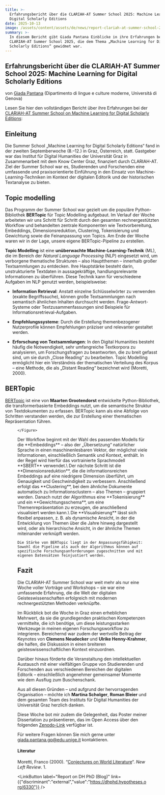 ```yaml
---
title: >-
  Erfahrungsbericht über die CLARIAH-AT Summer School 2025: Machine Learning for
  Digital Scholarly Editions
date: 2025-10-13
image: /assets/content/assets/de/news/report-clariah-at-summer-school-2025/image.jpg
summary: >-
  In diesem Bericht gibt Giada Pantana Einblicke in ihre Erfahrungen bei der
  CLARIAH-AT Summer School 2025, die dem Thema „Machine Learning for Digital
  Scholarly Editions“ gewidmet war.
---
```

## Erfahrungsbericht über die CLARIAH-AT Summer School 2025: Machine Learning for Digital Scholarly Editions

von [Giada Pantana](https://lingue.unige.it/giada.pantana%40edu.unige.it) (Dipartimento di lingue e culture moderne, Universitá di Genova)

Lesen Sie hier den vollständigen Bericht über ihre Erfahrungen bei der [CLARIAH-AT Summer School on Machine Learning for Digital Scholarly Editions](https://dhgraz.github.io/clariah2025-dse-ml/):

## Einleitung

Die Summer School „Machine Learning for Digital Scholarly Editions“ fand in der zweiten Septemberwoche (8.–12.) in Graz, Österreich, statt. Gastgeber war das Institut für Digital Humanities der Universität Graz in Zusammenarbeit mit dem Know Center Graz, finanziert durch CLARIAH-AT. Ziel der Summer School war es, Studierenden und Forschenden eine umfassende und praxisorientierte Einführung in den Einsatz von Machine-Learning-Techniken im Kontext der digitalen Editorik und der historischen Textanalyse zu bieten.

## Topic modelling

Das Programm der Summer School war gezielt um die populäre Python-Bibliothek **BERTopic** für Topic Modelling aufgebaut. Im Verlauf der Woche arbeiteten wir uns Schritt für Schritt durch den gesamten rechnergestützten Workflow und behandelten zentrale Komponenten wie Textvorbereitung, Embeddings, Dimensionsreduktion, Clustering, Tokenisierung und Gewichtung sowie die Feinanpassung von Topics. Am Ende der Woche waren wir in der Lage, unsere eigene BERTopic-Pipeline zu erstellen.

**Topic Modelling** ist eine **unüberwachte Machine-Learning-Technik** (ML), die im Bereich der *Natural Language Processing* (NLP) eingesetzt wird, um verborgene thematische Strukturen – also Hauptthemen – innerhalb großer Textsammlungen zu entdecken. Ihre Hauptstärke besteht darin, unstrukturierte Textdaten in aussagekräftige, handlungsrelevante Informationen zu überführen. Diese Technik kann für verschiedene Aufgaben im NLP genutzt werden, beispielsweise:

* **Information Retrieval**: Anstatt einzelne Schlüsselwörter zu verwenden (exakte Begriffssuche), können große Textsammlungen nach semantisch ähnlichen Inhalten durchsucht werden. Frage-Antwort-Systeme oder Textzusammenfassungen sind Beispiele für Informationsretrieval-Aufgaben.


* **Empfehlungssysteme**: Durch die Erstellung themenbezogener Nutzerprofile können Empfehlungen präziser und relevanter gestaltet werden.


* **Erforschung von Textsammlungen**: In den Digital Humanities besteht häufig die Notwendigkeit, sehr umfangreiche Textkorpora zu analysieren, um Forschungsfragen zu beantworten, die zu breit gefasst sind, um sie durch „Close Reading“ zu bearbeiten. Topic Modelling ermöglicht hier ein Verständnis der thematischen Verteilung des Korpus – eine Methode, die als „Distant Reading“ bezeichnet wird (Moretti, 2000).

## BERTopic

[BERTopic](https://bertopic.com/) ist eine von **Maarten Grootendorst** entwickelte Python-Bibliothek, die transformerbasierte Embeddings nutzt, um die semantische Struktur von Textdokumenten zu erfassen. BERTopic kann als eine Abfolge von Schritten verstanden werden, die zur Erstellung einer thematischen Repräsentation führen.

<Grid layout="two-columns" alignment="stretch">
  <GridItem alignment="stretch">
    <Figure src="/assets/content/assets/de/news/report-clariah-at-summer-school-2025/images-5.png" alignment="center">

    </Figure>
  </GridItem>

  <GridItem alignment="stretch">
    Der Workflow beginnt mit der Wahl des passenden Modells für die **Embeddings** – also der „Übersetzung“ natürlicher Sprache in einen maschinenlesbaren Vektor, der möglichst viele Informationen, einschließlich Semantik und Kontext, enthält. In der Regel wird hierfür das vortrainierte Sprachmodell **SBERT** verwendet.\
    Der nächste Schritt ist die **Dimensionsreduktion**, die die informationsreichen Embeddings auf eine niedrigere Dimension überführt, um Genauigkeit und Geschwindigkeit zu verbessern. Anschließend erfolgt das **Clustering**, bei dem ähnliche Dokumente automatisch zu Informationsclustern – also Themen – gruppiert werden. Danach nutzt der Algorithmus eine **Tokenisierung** und ein **Gewichtungsschema**, um eine Themenrepräsentation zu erzeugen, die anschließend visualisiert werden kann.\
    Die **Visualisierung** lässt sich flexibel anpassen, z. B. als dynamische Ansicht, in der die Entwicklung von Themen über die Jahre hinweg dargestellt wird, oder als hierarchische Ansicht, in der ähnliche Themen miteinander verknüpft werden.

    Die Stärke von BERTopic liegt in der Anpassungsfähigkeit: Sowohl die Pipeline als auch der Algorithmus können auf spezifische Forschungsanforderungen zugeschnitten und mit eigenen Datensätzen feinjustiert werden.
  </GridItem>
</Grid>

## Fazit

Die CLARIAH-AT Summer School war weit mehr als nur eine Woche voller Vorträge und Workshops – sie war eine umfassende Erfahrung, die die Welt der digitalen Geisteswissenschaften erfolgreich mit modernen rechnergestützten Methoden verknüpfte.

Im Rückblick bot die Woche in Graz einen erheblichen Mehrwert, da sie die grundlegenden praktischen Kompetenzen vermittelte, die ich benötige, um diese leistungsstarken Werkzeuge in meinen eigenen Forschungsworkflow zu integrieren. Bereichernd war zudem der wertvolle Beitrag der Keynotes von **Clemens Neudecker** und **Ulrike Henny-Krahmer**, die halfen, die Diskussion in einen breiteren geisteswissenschaftlichen Kontext einzuordnen.

Darüber hinaus förderte die Veranstaltung den intellektuellen Austausch mit einer vielfältigen Gruppe von Studierenden und Forschenden aus verschiedenen Bereichen der digitalen Editorik – einschließlich angenehmer gemeinsamer Momente wie dem Ausflug zum Buschenschank.

Aus all diesen Gründen – und aufgrund der hervorragenden Organisation – möchte ich **Martina Scholger**, **Roman Bleier** und dem gesamten Team des Instituts für Digital Humanities der Universität Graz herzlich danken.

Diese Woche bot mir zudem die Gelegenheit, das Poster meiner Dissertation zu präsentieren, das im Open Access über den folgenden [Zenodo-Link](https://zenodo.org/records/17130421) verfügbar ist.

Für weitere Fragen können Sie mich gerne unter [giada.pantana.gp@edu.unige.it](mailto:giada.pantana.gp@edu.unige.it) kontaktieren.

#### **Literatur**

Moretti, Franco (2000). “[Conjectures on World Literature](https://warwick.ac.uk/fac/arts/english/currentstudents/undergraduates/modules/fulllist/special/globalnovel/moretti-conjectures-nlr_1.pdf)“. *New Left Review*. 1.

<LinkButton label="Report on DH PhD (Blog)" link={{"discriminant":"external","value":"https://dhphd.hypotheses.org/6330"}} />
